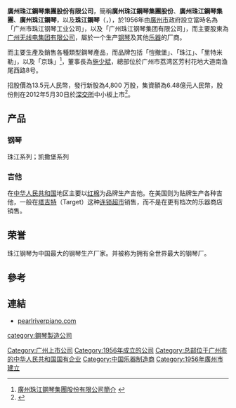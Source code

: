 {{NoteTA
|1=zh-hans:线; zh-hant:綫;
}}
{{Infobox Company
| company_name  = 广州珠江钢琴集团股份有限公司
| company_name_en = Guangzhou Pearl River Piano Group Co.,Ltd., 
| company_logo  =
| caption       = 
| company_type  =[[股份有限公司|股份有限公司]]（[[上市|上市]]、[[国有控股|国有控股]]）
|market_information = {{szse2|002678}} |
| foundation    =1956年
| location      = [[广东省|广东省]][[广州市|广州市]][[荔湾区|荔湾区]][[花地大道南|花地大道南]]鱼尾西路
| telephone_no  = 
| founder       = 
| key_people    = [[施少斌|施少斌]](董事长 党委书记)<br>[[李建宁|李建宁]] (副董事长 总经理 ) 
| industry      = [[钢琴|钢琴]]、[[乐器|乐器]]（不含[[吉他|吉他]]、[[提琴|提琴]]）、[[电子设备|电子设备]]、[[音响设备|音响设备]]
| political     =
| products      = [[凯撒堡钢琴|凯撒堡钢琴]]、[[里特米勒钢琴|里特米勒钢琴]]、[[珠江牌钢琴|珠江牌钢琴]]、[[京珠钢琴|京珠钢琴]]、[[威腾钢琴|威腾钢琴]]、[[艾茉森数码乐器|艾茉森数码乐器]]等
| revenue       = 15.65亿元（2016年）<ref name=nb>{{cite web|url=http://quotes.money.163.com/f10/ggmx_002678_3073413.html|title=珠江钢琴：2016年年度业绩快报|publisher=网易财经|accessdate=2017-11-28|archive-date=2017-12-01|archive-url=https://web.archive.org/web/20171201042113/http://quotes.money.163.com/f10/ggmx_002678_3073413.html|dead-url=no}}</ref>
| operating_income = 
| profit        = 1.51亿元（2016年）<ref name=nb/>
| earnings_per_share = 
| num_employees = 
| parent        = 
| subsid        = [[北京珠江钢琴制造有限公司|北京珠江钢琴制造有限公司]]<br>[[广州艾茉森电子有限公司|广州艾茉森电子有限公司]]<br>[[浙江珠江徳华钢琴有限公司|浙江珠江徳华钢琴有限公司]]<br>[[珠江钢琴集团欧洲有限公司|珠江钢琴集团欧洲有限公司]]<br>[[惠州市力创五金制品有限公司|惠州市力创五金制品有限公司]]等
| company_slogan = 
| homepage = [http://www.pearlriverpiano.com/ 珠江鋼琴 網站]
| width = 
| footnotes =
}}
'''廣州珠江鋼琴集團股份有限公司'''，簡稱'''廣州珠江鋼琴集團股份'''、'''廣州珠江鋼琴集團'''、'''廣州珠江鋼琴'''，以及'''珠江鋼琴'''（'''{{lang-en|Guangzhou Pearl River Piano Group Co.,Ltd}}'''，{{szse|002678}}），於1956年由[[廣州市|廣州市]]政府設立當時名為「广州市珠江钢琴工业公司」，以及「广州珠江钢琴集团有限公司」，而主要股東為[[广州无线电集团有限公司|广州无线电集团有限公司]]，屬於一个生产[[钢琴|钢琴]]及其他[[乐器|乐器]]的厂商。

而主要生產及銷售各種類型鋼琴產品，而品牌包括「愷撤堡」、「珠江」、「里特米勒」，以及「京珠」<ref>[http://www.pearlriverpiano.com/about.aspx 廣州珠江鋼琴集團股份有限公司簡介] {{webarchive|url=https://web.archive.org/web/20121022044220/http://www.pearlriverpiano.com/about.aspx |date=2012-10-22 }}</ref>，董事長為[[施少斌|施少斌]]，總部位於广州市荔湾区芳村花地大道南渔尾西路8号。

招股價為13.5元人民幣，發行新股為4,800 万股，集資額為6.48億元人民幣，股份則在2012年5月30日於[[深交所|深交所]]中小板上市<ref>{{Cite web |url=http://disclosure.szse.cn/m/finalpage/2012-05-18/61013257.PDF |title=廣州珠江鋼琴集團股份有限公司提供招股資料 |access-date=2012-09-28 |archive-url=https://web.archive.org/web/20131224160504/http://disclosure.szse.cn/m/finalpage/2012-05-18/61013257.PDF |archive-date=2013-12-24 |dead-url=yes }}</ref>。

==产品==
===钢琴===
珠江系列；凯撒堡系列

===吉他===
在[[中华人民共和国|中华人民共和国]]地区主要以[[红棉吉他|红棉]]为品牌生产吉他。在美国则为{{link-en|First Act|First Act}}贴牌生产各种吉他，一般在[[塔吉特百貨公司|塔吉特]]（Target）这种[[连锁超市|连锁超市]]销售，而不是在更有档次的乐器商店销售。

==荣誉==
珠江钢琴为中国最大的钢琴生产厂家。并被称为拥有全世界最大的钢琴厂。

==參考==
{{reflist}}

==連結==
*[http://www.pearlriverpiano.com pearlriverpiano.com] {{Wayback|url=http://www.pearlriverpiano.com/ |date=20120929122447 }}

{{廣州市企}}
{{DEFAULTSORT:Pearl River}}
[[Category:广州上市公司|Category:广州上市公司]]
[[Category:1956年成立的公司|Category:1956年成立的公司]]
[[category:鋼琴製造公司|category:鋼琴製造公司]]
[[Category:总部位于广州市的中华人民共和国国有企业|Category:总部位于广州市的中华人民共和国国有企业]]
[[Category:中国乐器制造商|Category:中国乐器制造商]]
[[Category:1956年廣州市建立|Category:1956年廣州市建立]]